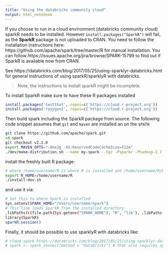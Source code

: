 ```yaml
---
title: "Using the databricks community cloud"
output: html_notebook
---
```


If you choose to run in a cloud environment (databricks community cloud) sparkR needs to be installed. However `ìnstall.packages("SparkR")` will fail, as the **SparkR** package is not uploaded to CRAN. You need to follow the installation instructions here: https://github.com/apache/spark/tree/master/R for manual installation. You can follow https://issues.apache.org/jira/browse/SPARK-15799 to find out if SparkR is available now from CRAN.

See https://databricks.com/blog/2017/05/25/using-sparklyr-databricks.html for general instructions of using sparkR/sparklyR with databricks.

> Note, the instructions to install sparkR might be incomplete.

To install SparkR make sure to have these R packages installed
```r
install.packages('testthat', repos=c('https://cloud.r-project.org'))
install.packages('roxygen2', repos=c('https://cloud.r-project.org'))
```
Then build spark including the SparkR package from source. The following code snippet assumes that `git` and `maven` are installed an on the `$PATH`
```bash
git clone https://github.com/apache/spark.git
cd spark
git checkout v2.2.0
export MAVEN_OPTS="-Xmx2g -XX:ReservedCodeCacheSize=512m"
./dev/make-distribution.sh --name my-spark --tgz -Psparkr -Phadoop-2.7 -Phive -Phive-thriftserver -Pmesos -Pyarn -Pnetlib-lgpl
```
install the freshly built R package:
```bash
# where /home/username/R is where R is installed and /home/username/R/bin contains the files R and RScript
export R_HOME=/home/username/R
./install-dev.sh
```
and use it via:
```bash
# Set this to where Spark is installed
Sys.setenv(SPARK_HOME="/Users/username/spark")
# This line loads SparkR from the installed directory
.libPaths(c(file.path(Sys.getenv("SPARK_HOME"), "R", "lib"), .libPaths()))
library(SparkR)
sparkR.session()
```

Finally, it should be possible to use sparklyR with databricks like:
```r
# cloud spark https://databricks.com/blog/2017/05/25/using-sparklyr-databricks.html
# spark <- spark_connect(method = "databricks") # that also requires sparkR to be installed
```